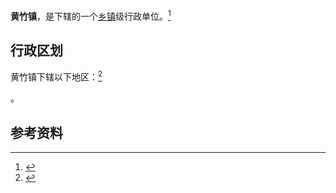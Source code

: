 {{中国乡级行政区|46/90/21/103/000}}

'''黄竹镇'''，是{{PRC admin/fullname|46/90/21/103/000|3}}下辖的一个[[乡镇|乡镇]]级行政单位。<ref>{{PRC admin/ref sgc|{{PRC admin/parent|46/90/21/103/000}}}}</ref>

== 行政区划 ==

黄竹镇下辖以下地区：<ref>{{PRC admin/ref sgc|46/90/21/103/000}}</ref>

{{PRC admin/children|46/90/21/103/000}}。

== 参考资料 ==

{{reflist}}

{{行政区划小作品}}
{{PRC admin/navcat|46/90/21/103/000}}